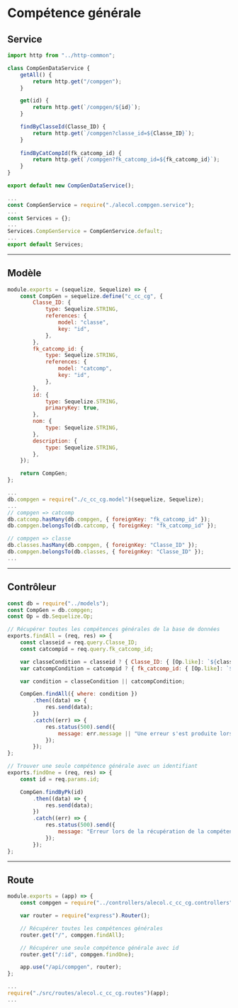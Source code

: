 # Compétence générale

## Service

```js title="./src/services/alecol.c_cc_cg.service.js"
import http from "../http-common";

class CompGenDataService {
    getAll() {
        return http.get("/compgen");
    }

    get(id) {
        return http.get(`/compgen/${id}`);
    }

    findByClasseId(Classe_ID) {
        return http.get(`/compgen?classe_id=${Classe_ID}`);
    }
    
    findByCatCompId(fk_catcomp_id) {
        return http.get(`/compgen?fk_catcomp_id=${fk_catcomp_id}`);
    }
}

export default new CompGenDataService();
```

```js title="./src/services/index.js"
...
const CompGenService = require("./alecol.compgen.service");
...
const Services = {};
...
Services.CompGenService = CompGenService.default;
...
export default Services;
```

-----

## Modèle

```js title="./src/models/c_cc_cg.model.js"
module.exports = (sequelize, Sequelize) => {
    const CompGen = sequelize.define("c_cc_cg", {
        Classe_ID: {
            type: Sequelize.STRING,
            references: {
                model: "classe",
                key: "id",
            },
        },
        fk_catcomp_id: {
            type: Sequelize.STRING,
            references: {
                model: "catcomp",
                key: "id",
            },
        },
        id: {
            type: Sequelize.STRING,
            primaryKey: true,
        },
        nom: {
            type: Sequelize.STRING,
        },
        description: {
            type: Sequelize.STRING,
        },
    });

    return CompGen;
};
```

```js title="./src/models/index.js"
...
db.compgen = require("./c_cc_cg.model")(sequelize, Sequelize);
...
// compgen => catcomp
db.catcomp.hasMany(db.compgen, { foreignKey: "fk_catcomp_id" });
db.compgen.belongsTo(db.catcomp, { foreignKey: "fk_catcomp_id" });

// compgen => classe
db.classes.hasMany(db.compgen, { foreignKey: "Classe_ID" });
db.compgen.belongsTo(db.classes, { foreignKey: "Classe_ID" });
...
```

-----

## Contrôleur

```js title="./src/controllers/alecol.c_cc_cg.controllers.js"
const db = require("../models");
const CompGen = db.compgen;
const Op = db.Sequelize.Op;

// Récupérer toutes les compétences générales de la base de données
exports.findAll = (req, res) => {
    const classeid = req.query.Classe_ID;
    const catcompid = req.query.fk_catcomp_id;

    var classeCondition = classeid ? { Classe_ID: { [Op.like]: `${classeid}` } } : null;
    var catcompCondition = catcompid ? { fk_catcomp_id: { [Op.like]: `${catcompid}` } } : null;

    var condition = classeCondition || catcompCondition;

    CompGen.findAll({ where: condition })
        .then((data) => {
            res.send(data);
        })
        .catch((err) => {
            res.status(500).send({
                message: err.message || "Une erreur s'est produite lors de la récupération des compétences générales.",
            });
        });
};

// Trouver une seule compétence générale avec un identifiant
exports.findOne = (req, res) => {
    const id = req.params.id;

    CompGen.findByPk(id)
        .then((data) => {
            res.send(data);
        })
        .catch((err) => {
            res.status(500).send({
                message: "Erreur lors de la récupération de la compétence générale avec l'id=" + id,
            });
        });
};
```

-----

## Route

```js title="./src/routes/alecol.c_cc_cg.routes.js"
module.exports = (app) => {
    const compgen = require("../controllers/alecol.c_cc_cg.controllers");

    var router = require("express").Router();

    // Récupérer toutes les compétences générales
    router.get("/", compgen.findAll);

    // Récupérer une seule compétence générale avec id
    router.get("/:id", compgen.findOne);

    app.use("/api/compgen", router);
};
```

```js title="server.js"
...
require("./src/routes/alecol.c_cc_cg.routes")(app);
...
```